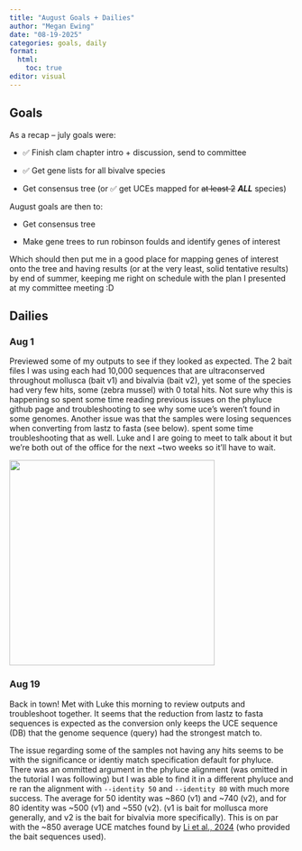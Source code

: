 ```yaml
---
title: "August Goals + Dailies"
author: "Megan Ewing"
date: "08-19-2025"
categories: goals, daily
format: 
  html:
    toc: true
editor: visual
---
```


## Goals

As a recap – july goals were:

-   ✅ Finish clam chapter intro + discussion, send to committee

-   ✅ Get gene lists for all bivalve species

-   Get consensus tree (or ✅ get UCEs mapped for ~~at least 2~~ ***ALL*** species)

August goals are then to:

-   Get consensus tree

-   Make gene trees to run robinson foulds and identify genes of interest

Which should then put me in a good place for mapping genes of interest onto the tree and having results (or at the very least, solid tentative results) by end of summer, keeping me right on schedule with the plan I presented at my committee meeting :D

## Dailies

### Aug 1

Previewed some of my outputs to see if they looked as expected. The 2 bait files I was using each had 10,000 sequences that are ultraconserved throughout mollusca (bait v1) and bivalvia (bait v2), yet some of the species had very few hits, some (zebra mussel) with 0 total hits. Not sure why this is happening so spent some time reading previous issues on the phyluce github page and troubleshooting to see why some uce's weren't found in some genomes. Another issue was that the samples were losing sequences when converting from lastz to fasta (see below). spent some time troubleshooting that as well. Luke and I are going to meet to talk about it but we're both out of the office for the next \~two weeks so it'll have to wait.

![](images/Screenshot 2025-08-19 at 4.44.21 PM.png){width="364"}

### Aug 19

Back in town! Met with Luke this morning to review outputs and troubleshoot together. It seems that the reduction from lastz to fasta sequences is expected as the conversion only keeps the UCE sequence (DB) that the genome sequence (query) had the strongest match to.

The issue regarding some of the samples not having any hits seems to be with the significance or identiy match specification default for phyluce. There was an ommitted argument in the phyluce alignment (was omitted in the tutorial I was following) but I was able to find it in a different phyluce and re ran the alignment with `--identity 50` and `--identity 80` with much more success. The average for 50 identity was \~860 (v1) and \~740 (v2), and for 80 identity was \~500 (v1) and \~550 (v2). (v1 is bait for mollusca more generally, and v2 is the bait for bivalvia more specifically). This is on par with the \~850 average UCE matches found by [Li et al., 2024](https://datadryad.org/dataset/doi:10.5061/dryad.m63xsj48g#readme) (who provided the bait sequences used).
